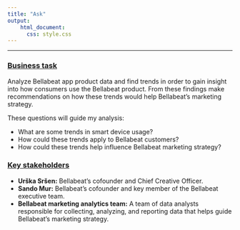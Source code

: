 ```yaml
---
title: "Ask"
output: 
    html_document:
      css: style.css
---
```


------------------------------------------------------------------------

### [Business task]{.underline}

Analyze Bellabeat app product data and find trends in order to gain insight into how consumers use the Bellabeat product. From these findings make recommendations on how these trends would help Bellabeat's marketing strategy.

These questions will guide my analysis:

-   What are some trends in smart device usage?
-   How could these trends apply to Bellabeat customers?
-   How could these trends help influence Bellabeat marketing strategy?

### [Key stakeholders]{.underline}

-   **Urška Sršen:** Bellabeat's cofounder and Chief Creative Officer.
-   **Sando Mur:** Bellabeat's cofounder and key member of the Bellabeat executive team.
-   **Bellabeat marketing analytics team:** A team of data analysts responsible for collecting, analyzing, and reporting data that helps guide Bellabeat's marketing strategy.

